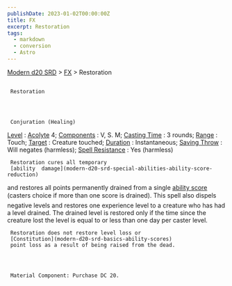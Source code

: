 ```yaml
---
publishDate: 2023-01-02T00:00:00Z
title: FX
excerpt: Restoration
tags:
  - markdown
  - conversion
  - Astro
---
```


[Modern d20 SRD](/#modernD20) >
[FX](modern-d20-srd-fx-index) > Restoration

##

     Restoration




     Conjuration (Healing)

[Level](modern-d20-srd-fx-level)
:
[Acolyte](modern-d20-srd-classes-advanced-acolyte)
4;
[Components](modern-d20-srd-fx-components)
: V, S. M;
[Casting Time](modern-d20-srd-fx-casting-time)
: 3 rounds;
[Range](modern-d20-srd-fx-range)
: Touch;
[Target](modern-d20-srd-fx-target)
: Creature touched;
[Duration](modern-d20-srd-fx-duration)
: Instantaneous;
[Saving Throw](modern-d20-srd-basics-saving-throws)
: Will negates (harmless);
[Spell Resistance](modern-d20-srd-special-abilities-spell-resistance)
: Yes (harmless)

     Restoration cures all temporary
     [ability  damage](modern-d20-srd-special-abilities-ability-score-reduction)
and restores all points permanently drained from a single
[ability score](modern-d20-srd-basics-ability-scores)
(casters choice if more than one score is drained). This spell also dispels negative levels and restores one experience level to a creature who has had a level drained. The drained level is restored only if the time since the creature lost the level is equal to or less than one day per caster level.

     Restoration does not restore level loss or
     [Constitution](modern-d20-srd-basics-ability-scores)
     point loss as a result of being raised from the dead.




     Material Component: Purchase DC 20.
